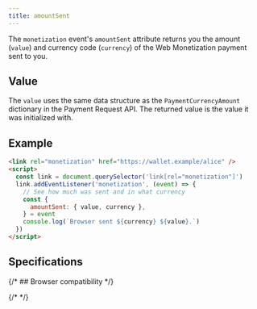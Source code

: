 ```yaml
---
title: amountSent
---
```



The `monetization` event's `amountSent` attribute returns you the amount (`value`) and <Tooltip content='The ISO 4217 alphabetic code that represents a currency (USD, CAD, etc.)' client:load><span>currency code</span></Tooltip> (`currency`) of the Web Monetization payment sent to you.

## Value

The `value` uses the same data structure as the <LinkOut href="https://www.w3.org/TR/payment-request/#dom-paymentcurrencyamount">`PaymentCurrencyAmount`</LinkOut> dictionary in the <LinkOut href="https://www.w3.org/TR/payment-request/">Payment Request API</LinkOut>. The returned value is the value it was initialized with.

## Example

```html
<link rel="monetization" href="https://wallet.example/alice" />
<script>
  const link = document.querySelector('link[rel="monetization"]')
  link.addEventListener('monetization', (event) => {
    // See how much was sent and in what currency
    const {
      amountSent: { value, currency },
    } = event
    console.log(`Browser sent ${currency} ${value}.`)
  })
</script>
```

## Specifications

<Specification anchor='amountsent-attribute' />

{/* ## Browser compatibility */}

{/* <BrowserCompat json={data} /> */}
